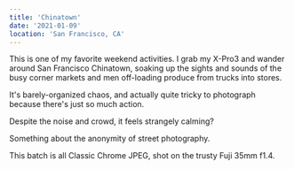 ```yaml
---
title: 'Chinatown'
date: '2021-01-09'
location: 'San Francisco, CA'
---
```


<InteractiveImage image_id="DSCF4275_xwtxl4" />

This is one of my favorite weekend activities. I grab my X-Pro3 and wander around San Francisco Chinatown, soaking up the sights and sounds of the busy corner markets and men 
off-loading produce from trucks into stores.

It's barely-organized chaos, and actually quite tricky to photograph because there's just so much action.

<InteractiveImage image_id="DSCF4241_thn9dr" />

Despite the noise and crowd, it feels strangely calming?

Something about the anonymity of street photography.

<InteractiveImage image_id="DSCF4266_zvqzdh" />

This batch is all Classic Chrome JPEG, shot on the trusty Fuji 35mm f1.4.

<BelowTheFold>
  <InteractiveImage image_id="DSCF4313_gwe5fy" />
  <InteractiveImage image_id="DSCF4324_ykcejw" />
  <InteractiveImage image_id="DSCF4341_gdjd65" />
  <InteractiveImage image_id="DSCF4358_wwmizk" />
  <InteractiveImage image_id="DSCF4360_ifustq" />
  <InteractiveImage image_id="DSCF4365_4_pgdgjj" />
  <InteractiveImage image_id="DSCF4369_2_uo7wjx" />
  <InteractiveImage image_id="DSCF4374_xx2iok" />
  <InteractiveImage image_id="DSCF4415_iuxvj4" />
  <InteractiveImage image_id="DSCF4435_btxrg4" />
  <InteractiveImage image_id="DSCF4442_k8itiu" />
  <InteractiveImage image_id="DSCF4445_t7xdbp" />
  <InteractiveImage image_id="DSCF4454_unm1gk" />
</BelowTheFold>
